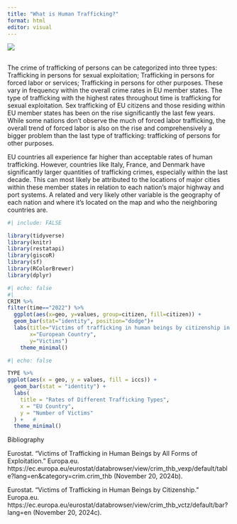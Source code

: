 ```yaml
---
title: "What is Human Trafficking?"
format: html
editor: visual
---
```


![](images/HT_MAIN_IMAGE2.jpg)

## 

The crime of trafficking of persons can be categorized into three types: Trafficking in persons for sexual exploitation; Trafficking in persons for forced labor or services; Trafficking in persons for other purposes. These vary in frequency within the overall crime rates in EU member states. The type of trafficking with the highest rates throughout time is trafficking for sexual exploitation. Sex trafficking of EU citizens and those residing within EU member states has been on the rise significantly the last few years. While some nations don't observe the much of forced labor trafficking, the overall trend of forced labor is also on the rise and comprehensively a bigger problem than the last type of trafficking: trafficking of persons for other purposes.

EU countries all experience far higher than acceptable rates of human trafficking. However, countries like Italy, France, and Denmark have significantly larger quantities of trafficking crimes, especially within the last decade. This can most likely be attributed to the locations of major cities within these member states in relation to each nation's major highway and port systems. A related and very likely other variable is the geography of each nation and where it's located on the map and who the neighboring countries are.

```r
#| include: FALSE

library(tidyverse)
library(knitr)
library(restatapi)
library(giscoR)
library(sf)
library(RColorBrewer)
library(dplyr)


```

```r
#| echo: false
#| 
CRIM %>%
filter(time=="2022") %>%
  ggplot(aes(x=geo, y=values, group=citizen, fill=citizen)) +
  geom_bar(stat="identity", position="dodge")+
  labs(title="Victims of trafficking in human beings by citizenship in 2022",
       x="European Country",
       y="Victims")
    theme_minimal()
```

```r
#| echo: false

TYPE %>%
ggplot(aes(x = geo, y = values, fill = iccs)) +
  geom_bar(stat = "identity") +               
  labs(
    title = "Rates of Different Trafficking Types",
    x = "EU Country",
    y = "Number of Victims"
  ) +   #
  theme_minimal()   
```

Bibliography

Eurostat. “Victims of Trafficking in Human Beings by All Forms of Exploitation.” Europa.eu. https://ec.europa.eu/eurostat/databrowser/view/crim_thb_vexp/default/table?lang=en&category=crim.crim_thb (November 20, 2024b).

Eurostat. “Victims of Trafficking in Human Beings by Citizenship.” Europa.eu. https://ec.europa.eu/eurostat/databrowser/view/crim_thb_vctz/default/bar?lang=en (November 20, 2024c).
